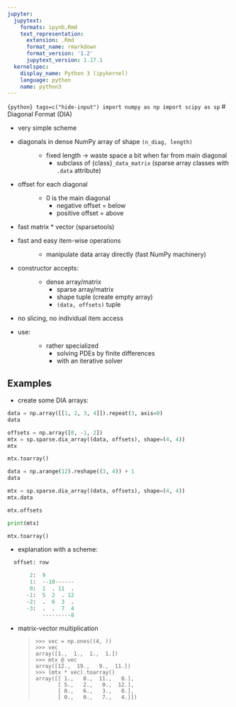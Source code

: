 ```yaml
---
jupyter:
  jupytext:
    formats: ipynb,Rmd
    text_representation:
      extension: .Rmd
      format_name: rmarkdown
      format_version: '1.2'
      jupytext_version: 1.17.1
  kernelspec:
    display_name: Python 3 (ipykernel)
    language: python
    name: python3
---
```


```{python} tags=c("hide-input")
import numpy as np
import scipy as sp
```
# Diagonal Format (DIA)

- very simple scheme
- diagonals in dense NumPy array of shape `(n_diag, length)`
  : - fixed length -> waste space a bit when far from main diagonal
    - subclass of {class}`_data_matrix` (sparse array classes with
      `.data` attribute)
- offset for each diagonal
  : - 0 is the main diagonal
    - negative offset = below
    - positive offset = above
- fast matrix * vector (sparsetools)
- fast and easy item-wise operations
  : - manipulate data array directly (fast NumPy machinery)
- constructor accepts:
  : - dense array/matrix
    - sparse array/matrix
    - shape tuple (create empty array)
    - `(data, offsets)` tuple
- no slicing, no individual item access
- use:
  : - rather specialized
    - solving PDEs by finite differences
    - with an iterative solver

## Examples

- create some DIA arrays:

```python
data = np.array([[1, 2, 3, 4]]).repeat(3, axis=0)
data
```

```python
offsets = np.array([0, -1, 2])
mtx = sp.sparse.dia_array((data, offsets), shape=(4, 4))
mtx
```

```python
mtx.toarray()
```

```python
data = np.arange(12).reshape((3, 4)) + 1
data
```

```python
mtx = sp.sparse.dia_array((data, offsets), shape=(4, 4))
mtx.data
```

```python
mtx.offsets
```

```python
print(mtx)
```

```python
mtx.toarray()
```

- explanation with a scheme:

```python
  offset: row

       2:  9
       1:  --10------
       0:  1  . 11  .
      -1:  5  2  . 12
      -2:  .  6  3  .
      -3:  .  .  7  4
           ---------8
```

- matrix-vector multiplication

  > ```pycon
  > >>> vec = np.ones((4, ))
  > >>> vec
  > array([1.,  1.,  1.,  1.])
  > >>> mtx @ vec
  > array([12.,  19.,   9.,  11.])
  > >>> (mtx * vec).toarray()
  > array([[ 1.,   0.,  11.,   0.],
  >        [ 5.,   2.,   0.,  12.],
  >        [ 0.,   6.,   3.,   0.],
  >        [ 0.,   0.,   7.,   4.]])
  > ```